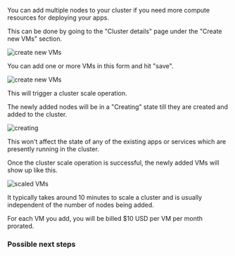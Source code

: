 You can add multiple nodes to your cluster if you need more compute resources for deploying your apps.

This can be done by going to the "Cluster details" page under the "Create new VMs" section.

![create new VMs](/images/scale-up.png)

You can add one or more VMs in this form and hit "save".

![create new VMs](/images/add-more-vms.png)

This will trigger a cluster scale operation.

The newly added nodes will be in a "Creating" state till they are created and added to the cluster.

![creating](/images/scaling.png)

<Note>
This won't affect the state of any of the existing apps or services which are presently running in the cluster.
</Note>

Once the cluster scale operation is successful, the newly added VMs will show up like this.

![scaled VMs](/images/scaled.png)

It typically takes around 10 minutes to scale a cluster and is usually independent of the number of nodes being added.

<Note>
For each VM you add, you will be billed $10 USD per VM per month prorated.
</Note>

### Possible next steps

<Card title="Invite users to access your cluster" icon="user-plus" iconType="duotone" href="/teams/cluster-team">
</Card>


<Card title="Invite users to access your project" icon="folder-plus" iconType="duotone" href="/teams/project-team">
</Card>
